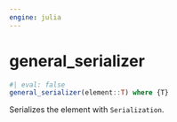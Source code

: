 ```yaml
---
engine: julia
---
```


# general_serializer {#sec-doc}
    

::: {.callout-note appearance="simple" title="docblock" collapse=false}    


```julia
#| eval: false
general_serializer(element::T) where {T}

```

Serializes the element with `Serialization`.
 


:::
    

